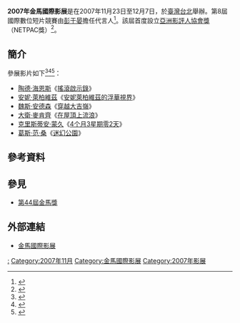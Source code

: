 {{Refimprove|time=2016-03-08T22:03:20+00:00}} 
{{Infobox film festival
| name           = 2007年金馬國際影展
| logo           = 
| logo_alt       =
| logo_size      = 
| image  =
| image_alt      =
| image_size     = 
| caption        = 2007年[[金馬影展|金馬影展]]主視覺海報
| opening        = 《[[蝴蝶_(2008年電影)|蝴蝶]]》<BR/>《[[荷里活華人|荷里活華人]]》
| closing        = 《[[一一|一一]]》
| location       = {{ROC}}[[台北|台北]]
| founded        = 1980年
| awardsreceived = 
| awards         = 
| films          = 
| directors      = 
| producers      = 
| writers        = 
| starring       = 
| host           = [[臺北金馬影展執行委員會|臺北金馬影展執行委員會]]
| number         = 
| date           = 2007年11月23日至12月7日
| language       = [[汉语|汉语]]、[[英语|英语]]
| website        = 
| chronology     = 
| preceded_by    = [[2006年金馬國際影展|2006年金馬國際影展]]
| followed_by    = [[2008年金馬國際影展|2008年金馬國際影展]]
}}
'''2007年金馬國際影展'''是在2007年11月23日至12月7日，於[[臺灣|臺灣]][[台北|台北]]舉辦。第8屆國際數位短片競賽由[[彭于晏|彭于晏]]擔任代言人<ref>{{cite news|title=金馬數位短片入圍片　3部台灣作品有看頭|url=http://www.epochtimes.com/b5/7/10/19/n1873185.htm|accessdate=2016-03-09|date=2007-10-19|archive-date=2016-11-06|archive-url=https://web.archive.org/web/20161106151645/http://www.epochtimes.com/b5/7/10/19/n1873185.htm|dead-url=no}}</ref>。該屆首度設立[[亞洲影評人協會獎|亞洲影評人協會獎]]（NETPAC獎）<ref>{{cite news|title=台灣金馬國際影展 《野蠻的驕傲》獲NETPAC獎|url=http://www.epochtimes.com/b5/11/11/26/n3441409.htm|accessdate=2016-03-09|date=2011-11-25|archive-date=2016-04-25|archive-url=https://web.archive.org/web/20160425160221/http://www.epochtimes.com/b5/11/11/26/n3441409.htm|dead-url=no}}</ref>。

== 簡介 ==
參展影片如下<ref>{{cite news|title=金馬國際影展第2波影片公布 歐美巨星雲集|url=http://www.epochtimes.com/b5/7/9/27/n1848249.htm|accessdate=2016-03-09|date=2007-09-27|archive-date=2019-07-12|archive-url=https://web.archive.org/web/20190712180907/http://www.epochtimes.com/b5/7/9/27/n1848249.htm|dead-url=no}}</ref><ref>{{cite news|title=4月3週又2天導演提前來台出席金馬國際影展|url=http://www.epochtimes.com/b5/7/11/9/n1896273.htm|accessdate=2016-03-09|date=2007-11-09|archive-date=2019-07-18|archive-url=https://web.archive.org/web/20190718072308/http://www.epochtimes.com/b5/7/11/9/n1896273.htm|dead-url=no}}</ref><ref>{{cite news|title=台北金馬國際影展 「迷幻公園」上映中|url=http://www.epochtimes.com/b5/7/12/28/n1957739.htm|accessdate=2016-03-09|date=2007-12-28|archive-date=2019-07-16|archive-url=https://web.archive.org/web/20190716084923/http://www.epochtimes.com/b5/7/12/28/n1957739.htm|dead-url=no}}</ref>：
* [[陶德·海恩斯|陶德·海恩斯]]《[[搖滾啟示錄|搖滾啟示錄]]》
* [[安妮·萊柏維茲|安妮·萊柏維茲]]《[[安妮萊柏維茲的浮華視界|安妮萊柏維茲的浮華視界]]》
* [[魏斯·安德森|魏斯·安德森]]《[[穿越大吉嶺|穿越大吉嶺]]》
* [[大衛·麥肯齊_(導演)|大衛·麥肯齊]]《[[在屋頂上流浪|在屋頂上流浪]]》
* [[克里斯蒂安·蒙久|克里斯蒂安·蒙久]]《[[4个月3星期零2天|4个月3星期零2天]]》
* [[葛斯·范·桑|葛斯·范·桑]]《[[迷幻公園_(電影)|迷幻公園]]》

==參考資料==
{{Reflist}}

==參見==
*[[第44屆金馬獎|第44屆金馬獎]]

== 外部連結 ==
* [http://www.goldenhorse.org.tw/film/about/overview/ 金馬國際影展]{{Wayback|url=http://www.goldenhorse.org.tw/film/about/overview/ |date=20170427234052 }}

{{金馬國際影展}}

[[Category:2007年臺灣電影|:]]
[[Category:2007年11月|Category:2007年11月]]
[[Category:金馬國際影展|Category:金馬國際影展]]
[[Category:2007年影展|Category:2007年影展]]